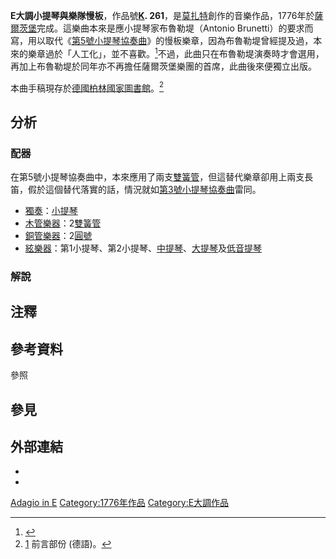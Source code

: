 '''E大調小提琴與樂隊慢板'''，作品號'''[[克歇尔目录|K]]. 261'''，是[[莫扎特|莫扎特]]創作的音樂作品，1776年於[[薩爾茨堡|薩爾茨堡]]完成。這樂曲本來是應小提琴家布魯勒堤（Antonio Brunetti）的要求而寫，用以取代《[[第5號小提琴協奏曲_(莫扎特)|第5號小提琴協奏曲]]》的慢板樂章，因為布魯勒堤曾經提及過，本來的樂章過於「人工化」，並不喜歡。<ref>{{Cite web |url=http://www.classicalconnect.com/Violin_Music/Mozart/Adagio_for_Violin/3094 |title=存档副本 |accessdate=2011-08-16 |archive-date=2011-08-10 |archive-url=https://web.archive.org/web/20110810045703/http://www.classicalconnect.com/Violin_Music/Mozart/Adagio_for_Violin/3094 |dead-url=no }}</ref>不過，此曲只在布魯勒堤演奏時才會選用，再加上布魯勒堤於同年亦不再擔任薩爾茨堡樂團的首席，此曲後來便獨立出版。

本曲手稿現存於[[德國|德國]][[柏林國家圖書館|柏林國家圖書館]]。<ref>[http://dme.mozarteum.at/DME/nma/nma_cont.php?vsep=133&gen=edition&l=1&p1=-13] {{Wayback|url=http://dme.mozarteum.at/DME/nma/nma_cont.php?vsep=133&gen=edition&l=1&p1=-13 |date=20190814081924 }} 前言部份 (德語)。</ref>

== 分析 ==
=== 配器 ===
在第5號小提琴協奏曲中，本來應用了兩支[[雙簧管|雙簧管]]，但這替代樂章卻用上兩支長笛，假於這個替代落實的話，情況就如[[第3號小提琴協奏曲_(莫扎特)|第3號小提琴協奏曲]]雷同。

* [[獨奏|獨奏]]：[[小提琴|小提琴]]
* [[木管樂器|木管樂器]]：2[[雙簧管|雙簧管]]
* [[銅管樂器|銅管樂器]]：2[[圓號|圓號]]
* [[絃樂器|絃樂器]]：第1小提琴、第2小提琴、[[中提琴|中提琴]]、[[大提琴|大提琴]]及[[低音提琴|低音提琴]]

=== 解說 ===
{{expand section}}

== 注釋 ==
{{notelist}}

== 參考資料 ==
;參照
{{reflist}}

== 參見 ==
{{portal|古典音樂}}

== 外部連結 ==
* {{NMA|133|267|134|47}}
* {{IMSLP|work=Adagio in E major, K.261 (Mozart, Wolfgang Amadeus)}}

{{music-stub}}

{{莫扎特協奏曲}}

{{Authority control}}

[[Category:莫扎特小提琴协奏曲|Adagio in E]]
[[Category:1776年作品|Category:1776年作品]]
[[Category:E大調作品|Category:E大調作品]]